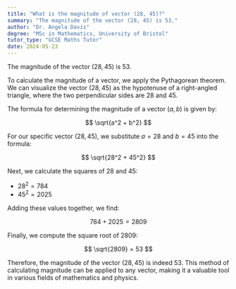 ```yaml
---
title: "What is the magnitude of vector (28, 45)?"
summary: "The magnitude of the vector (28, 45) is 53."
author: "Dr. Angela Davis"
degree: "MSc in Mathematics, University of Bristol"
tutor_type: "GCSE Maths Tutor"
date: 2024-05-23
---
```


The magnitude of the vector $(28, 45)$ is $53$.

To calculate the magnitude of a vector, we apply the Pythagorean theorem. We can visualize the vector $(28, 45)$ as the hypotenuse of a right-angled triangle, where the two perpendicular sides are $28$ and $45$.

The formula for determining the magnitude of a vector $(a, b)$ is given by:

$$
\sqrt{a^2 + b^2}
$$

For our specific vector $(28, 45)$, we substitute $a = 28$ and $b = 45$ into the formula:

$$
\sqrt{28^2 + 45^2}
$$

Next, we calculate the squares of $28$ and $45$:

- $28^2 = 784$
- $45^2 = 2025$

Adding these values together, we find:

$$
784 + 2025 = 2809
$$

Finally, we compute the square root of $2809$:

$$
\sqrt{2809} = 53
$$

Therefore, the magnitude of the vector $(28, 45)$ is indeed $53$. This method of calculating magnitude can be applied to any vector, making it a valuable tool in various fields of mathematics and physics.
    